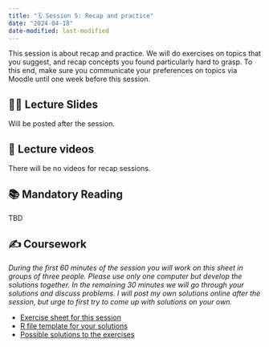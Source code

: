 ```yaml
---
title: "🗓️ Session 5: Recap and practice"
date: "2024-04-18"
date-modified: last-modified
---
```


This session is about recap and practice. We will do exercises on topics that
you suggest, and recap concepts you found particularly hard to grasp. To this
end, make sure you communicate your preferences on topics via Moodle until 
one week before this session.

## 👨‍🏫 Lecture Slides 

Will be posted after the session.

## 🎥 Lecture videos 

There will be no videos for recap sessions.

## 📚 Mandatory Reading

TBD 

## ✍️ Coursework

*During the first 60 minutes of the session you will work on this sheet in groups*
*of three people. Please use only one computer but develop the solutions together.*
*In the remaining 30 minutes we will go through your solutions and discuss problems.*
*I will post my own solutions online after the session, but urge to first try*
*to come up with solutions on your own.*

- [Exercise sheet for this session](session05-exercises.qmd)
- [R file template for your solutions](https://gist.github.com/graebnerc/3725a703f7fcbc6d429993810d7a81fd)
- [Possible solutions to the exercises](session05-solutions.qmd)
